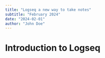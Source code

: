 ```yaml
---
title: "Logseq a new way to take notes"
subtitle: "February 2024"
date: "2024-02-01"
author: "John Doe"
---
```


# Introduction to Logseq
